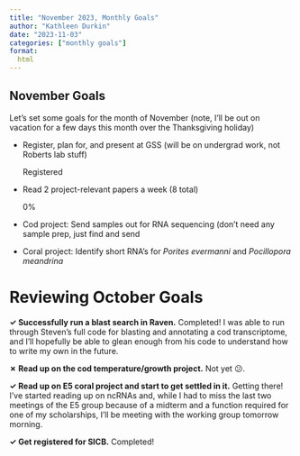 ```yaml
---
title: "November 2023, Monthly Goals"
author: "Kathleen Durkin"
date: "2023-11-03"
categories: ["monthly goals"]
format:
  html
---
```


## November Goals

Let's set some goals for the month of November (note, I'll be out on vacation for a few days this month over the Thanksgiving holiday)

-   Register, plan for, and present at GSS (will be on undergrad work, not Roberts lab stuff)

    ::: progress
    ::: {.progress-bar role="progressbar" style="width: 25%" aria-valuenow="25" aria-valuemin="0" aria-valuemax="100"}
    :::

    Registered
    :::

-   Read 2 project-relevant papers a week (8 total)

    ::: progress
    ::: {.progress-bar role="progressbar" style="width: 0%" aria-valuenow="25" aria-valuemin="0" aria-valuemax="100"}
    :::

    0%
    :::

<!-- -->

-   Cod project: Send samples out for RNA sequencing (don't need any sample prep, just find and send

-   Coral project: Identify short RNA's for *Porites evermanni* and *Pocillopora meandrina*

# Reviewing October Goals

**✓ Successfully run a blast search in Raven.** Completed! I was able to run through Steven's full code for blasting and annotating a cod transcriptome, and I'll hopefully be able to glean enough from his code to understand how to write my own in the future.

**✗ Read up on the cod temperature/growth project.** Not yet 😕.

**✓ Read up on E5 coral project and start to get settled in it.** Getting there! I've started reading up on ncRNAs and, while I had to miss the last two meetings of the E5 group because of a midterm and a function required for one of my scholarships, I'll be meeting with the working group tomorrow morning.

**✓ Get registered for SICB.** Completed!
